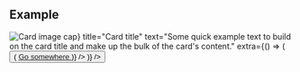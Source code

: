 
## Example

<Playground>
  <Card
    style={{ width: '18rem' }}
    topImage={() => <img src={null} alt="Card image cap" />}
    title="Card title"
    text="Some quick example text to build on the card title and make up the bulk of the card's content."
    extra={() => (
      <Button
        render={props => (
          <a href="javascript:" {...props}>
            Go somewhere
          </a>
        )}
      />
    )}
  />
</Playground>
